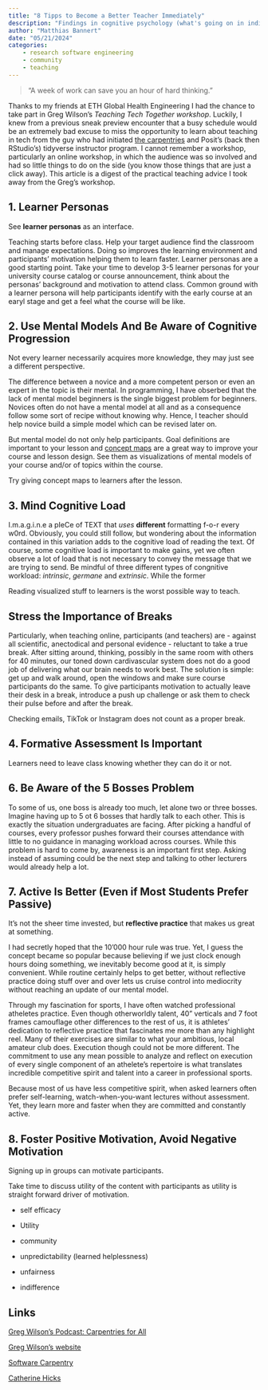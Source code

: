 ```yaml
---
title: "8 Tipps to Become a Better Teacher Immediately"
description: "Findings in cognitive psychology (what's going on in individual brains) and social psychology (how we think in groups) help to improve teaching and as consequence help students learn faster. Yet, these findings are used strinkingly little in academic teaching. Greg Wilson co-initiator of software carpentry and Posit's tidyverse instructor program is on a mission to change this. I attended one of his workshops and became a fan."
author: "Matthias Bannert"
date: "05/21/2024"
categories:
    - research software engineering
    - community
    - teaching
---
```



>"A week of work can save you an hour of hard thinking."



Thanks to my friends at ETH Global Health Engineering I had the chance to take part in Greg Wilson's *Teaching Tech Together workshop*. 
Luckily, I knew from a previous sneak preview encounter that a busy schedule would be an extremely bad excuse to miss the opportunity to learn about teaching in tech from the guy who had initiated [the carpentries](https://carpentries.org) and Posit's (back then RStudio's) tidyverse instructor program. 
I cannot remember a workshop, particularly an online workshop, in which the audience was so involved and had so little things to do on the side (you know those things that are just a click away).
This article is a digest of the practical teaching advice I took away from the Greg's workshop. 


## 1. Learner Personas

::: {.callout-note}
See **learner personas** as an interface.
:::


Teaching starts before class. 
Help your target audience find the classroom and manage expectations.
Doing so improves the learning environment and participants' motivation helping them to learn faster. 
Learner personas are a good starting point. 
Take your time to develop 3-5 learner personas for your university course catalog or course announcement, think about the personas' background and motivation to attend class.
Common ground with a learner persona will help participants identify with the early course at an earyl stage and get a feel what the course will be like. 

<!-- 
 dr. egghead 
 
--> 

## 2. Use Mental Models And Be Aware of Cognitive Progression

::: {.callout-note}
Not every learner necessarily acquires more knowledge, 
they may just see a different perspective.
:::

The difference between a novice and a more competent person or even an expert in the topic is their mental. 
In programming, I have obserbed that the lack of mental model beginners is the single biggest problem for beginners.
Novices often do not have a mental model at all and as a consequence follow some sort of recipe without knowing why. 
Hence, I teacher should help novice build a simple model which can be revised later on. 

<!-- 
graph from A to Z, different routes. 

--> 

But mental model do not only help participants. 
Goal definitions are important to your lesson and [concept maps](https://third-bit.com/ideas/concept-maps/) are a great way to improve your course and lesson design. 
See them as visualizations of mental models of your course and/or of topics within the course.  

::: {.callout-tip}
Try giving concept maps to learners after the lesson.
:::


## 3. Mind Cognitive Load

I.m.a.g.i.n.e a pIeCe of TEXT that *uses* **different** formatting f-o-r every w0rd.
Obviously, you could still follow, but wondering about the information contained in this variation adds to the
cognitive load of reading the text. 
Of course, some cognitive load is important to make gains, yet we often observe a lot of load that is not necessary
to convey the message that we are trying to send. 
Be mindful of three different types of congnitive workload: *intrinsic*, *germane* and *extrinsic*. 
While the former 


:::{.callout-tip}
Reading visualized stuff to learners is the worst possible way to teach.
:::


## Stress the Importance of Breaks

Particularly, when teaching online, participants (and teachers) are - against all scientific, anectodical and personal evidence - reluctant to take a true break. 
After sitting around, thinking, possibly in the same room with others for 40 minutes, our toned down cardivascular system does not do
a good job of delivering what our brain needs to work best. 
The solution is simple: get up and walk around, open the windows and make sure course participants do the same. 
To give participants motivation to actually leave their desk in a break, introduce a push up challenge or ask them to check their pulse before and after the break. 


:::{.callout-important}
Checking emails, TikTok or Instagram does not count as a proper break. 
:::



## 4. Formative Assessment Is Important

:::{.callout-important}
Learners need to leave class knowing whether they can do it or not.
:::


## 6. Be Aware of the 5 Bosses Problem

To some of us, one boss is already too much, let alone two or three bosses. 
Imagine having up to 5 ot 6 bosses that hardly talk to each other. 
This is exactly the situation undergraduates are facing. 
After picking a handful of courses, every professor pushes forward their courses attendance with little to no guidance
in managing workload across courses. 
While this problem is hard to come by, awareness is an important first step. 
Asking instead of assuming could be the next step and talking to other lecturers would already help a lot. 


## 7. Active Is Better (Even if Most Students Prefer Passive) 

:::{.callout-important}
It's not the sheer time invested, but **reflective practice** that makes us great at something.
:::

I had secretly hoped that the 10'000 hour rule was true. 
Yet, I guess the concept became so popular because believing if we just clock enough hours doing something, 
we inevitably become good at it, is simply convenient.
While routine certainly helps to get better, without reflective practice doing stuff over and over lets us cruise control into mediocrity
without reaching an update of our mental model. 

Through my fascination for sports, I have often watched professional atheletes practice. 
Even though otherworldly talent, 40" verticals and 7 foot frames camouflage other differences to the rest of us, 
it is athletes' dedication to reflective practice that fascinates me more than any highlight reel. 
Many of their exercises are similar to what your ambitious, local amateur club does. 
Execution though could not be more different.
The commitment to use any mean possible to analyze and reflect on execution of every single component of an athelete's repertoire is what
translates incredible competitive spirit and talent into a career in professional sports.

Because most of us have less competitive spirit, when asked learners often prefer self-learning, watch-when-you-want lectures without
assessment. Yet, they learn more and faster when they are committed and constantly active. 



## 8. Foster Positive Motivation, Avoid Negative Motivation

:::{.callout-tip}
Signing up in groups can motivate participants.
:::

Take time to discuss utility of the content with participants as utility is straight forward driver of motivation. 



- self efficacy
- Utility
- community 


- unpredictability (learned helplessness)
- unfairness
- indifference





## Links

[Greg Wilson's Podcast: Carpentries for All](https://codeforthought.buzzsprout.com/1326658/15010367-en-carpentries-for-all-greg-wilson)

[Greg Wilson's website](https://third-bit.com)

[Software Carpentry]()

[Catherine Hicks](https://www.catharsisinsight.com/_files/ugd/fce7f8_ba59e7aef3604140a4284c1714b3d18a.pdf?index=true) 
